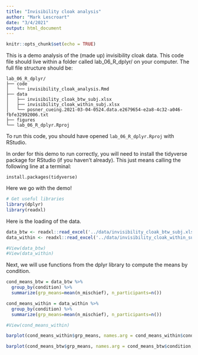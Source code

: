 ```yaml
---
title: "Invisibility cloak analysis"
author: "Mark Lescroart"
date: "3/4/2021"
output: html_document
---
```


```r
knitr::opts_chunk$set(echo = TRUE)
```

This is a demo analysis of the (made up) invisibility cloak data. This code file should live within a folder called lab_06_R_dplyr/ on your computer. The full file structure should be: 

```
lab_06_R_dplyr/
├── code
│   └── invisibility_cloak_analysis.Rmd
├── data
│   ├── invisibility_cloak_btw_subj.xlsx
│   ├── invisibility_cloak_within_subj.xlsx
│   └── posner_cueing.2021-03-04-0524.data.e2679654-e2a8-4c32-a046-fbfe32992006.txt
├── figures
└── lab_06_R_dplyr.Rproj
```

To run this code, you should have opened `lab_06_R_dplyr.Rproj` with RStudio.

In order for this demo to run correctly, you will need to install the tidyverse package for RStudio (if you haven't already). This just means calling the following line at a terminal:

`install.packages(tidyverse)`

Here we go with the demo!

```r
# Get useful libraries
library(dplyr)
library(readxl)
```

Here is the loading of the data. 

```r
data_btw <- readxl::read_excel('../data/invisibility_cloak_btw_subj.xlsx')
data_within <- readxl::read_excel('../data/invisibility_cloak_within_subj.xlsx')

#View(data_btw)
#View(data_within)
```

Next, we will use functions from the dplyr library to compute the means by condition. 

```r
cond_means_btw = data_btw %>% 
  group_by(condition) %>% 
  summarize(grp_means=mean(n_mischief), n_participants=n())

cond_means_within = data_within %>% 
  group_by(condition) %>% 
  summarize(grp_means=mean(n_mischief), n_participants=n())

#View(cond_means_within)

barplot(cond_means_within$grp_means, names.arg = cond_means_within$condition, ylab = 'Mean acts of mischief', main= 'Within Subject Design')

barplot(cond_means_btw$grp_means, names.arg = cond_means_btw$condition, ylab = 'Mean acts of mischief', main= 'Between Subject Design')


```

